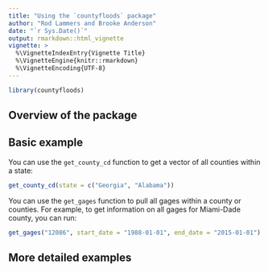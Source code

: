 ```yaml
---
title: "Using the `countyfloods` package"
author: "Rod Lammers and Brooke Anderson"
date: "`r Sys.Date()`"
output: rmarkdown::html_vignette
vignette: >
  %\VignetteIndexEntry{Vignette Title}
  %\VignetteEngine{knitr::rmarkdown}
  %\VignetteEncoding{UTF-8}
---
```


```r
library(countyfloods)
```


## Overview of the package

## Basic example

You can use the `get_county_cd` function to get a vector of all counties within a state: 

```r
get_county_cd(state = c("Georgia", "Alabama"))
```

You can use the `get_gages` function to pull all gages within a county or counties. For example, to get information on all gages for Miami-Dade county, you can run: 

```r
get_gages("12086", start_date = "1988-01-01", end_date = "2015-01-01")
```


## More detailed examples
